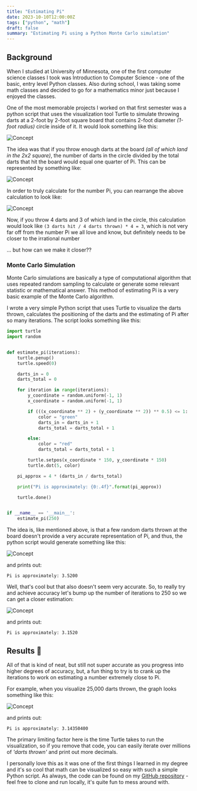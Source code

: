 ```yaml
---
title: "Estimating Pi"
date: 2023-10-10T12:00:00Z
tags: ["python", "math"]
draft: false
summary: "Estimating Pi using a Python Monte Carlo simulation"
---
```


## Background

When I studied at University of Minnesota, one of the first computer science classes I took was Introduction to Computer Science -
one of the basic, entry level Python classes. Also during school, I was taking some math classes and decided to go for a mathematics
minor just because I enjoyed the classes.

One of the most memorable projects I worked on that first semester was a python script that uses the visualization tool Turtle
to simulate throwing darts at a 2-foot by 2-foot square board that contains 2-foot diameter _(1-foot radius)_ circle inside of it.
It would look something like this:

<Image alt="Concept" src="/assets/blog/images/estimating-pi/concept.png" width={2214} height={1596} />

The idea was that if you throw enough darts at the board _(all of which land in the 2x2 square)_, the number of darts in the circle
divided by the total darts that hit the board would equal one quarter of Pi. This can be represented by something like:

<Image alt="Concept" src="/assets/blog/images/estimating-pi/calculation-1.png" width={2214} height={1596} />

In order to truly calculate for the number Pi, you can rearrange the above calculation to look like:

<Image alt="Concept" src="/assets/blog/images/estimating-pi/calculation-2.png" width={2214} height={1596} />

Now, if you throw 4 darts and 3 of which land in the circle, this calculation would look like `(3 darts hit / 4 darts thrown) * 4 = 3`,
which is not very far off from the number Pi we all love and know, but definitely needs to be closer to the irrational number

... but how can we make it closer??

### Monte Carlo Simulation

Monte Carlo simulations are basically a type of computational algorithm that uses repeated random sampling to calculate or generate
some relevant statistic or mathematical answer. This method of estimating Pi is a very basic example of the Monte Carlo algorithm.

I wrote a very simple Python script that uses Turtle to visualize the darts thrown, calculates the positioning of the darts and
the estimating of Pi after so many iterations. The script looks something like this:

```python fileName="estimate.py"
import turtle
import random


def estimate_pi(iterations):
    turtle.penup()
    turtle.speed(0)

    darts_in = 0
    darts_total = 0

    for iteration in range(iterations):
        y_coordinate = random.uniform(-1, 1)
        x_coordinate = random.uniform(-1, 1)

        if (((x_coordinate ** 2) + (y_coordinate ** 2)) ** 0.5) <= 1:
            color = "green"
            darts_in = darts_in + 1
            darts_total = darts_total + 1

        else:
            color = "red"
            darts_total = darts_total + 1

        turtle.setpos(x_coordinate * 150, y_coordinate * 150)
        turtle.dot(5, color)

    pi_approx = 4 * (darts_in / darts_total)

    print("Pi is approximately: {0:.4f}".format(pi_approx))

    turtle.done()


if __name__ == '__main__':
    estimate_pi(250)
```

The idea is, like mentioned above, is that a few random darts thrown at the board doesn't provide a very accurate representation
of Pi, and thus, the python script would generate something like this:

<Image alt="Concept" src="/assets/blog/images/estimating-pi/first.png" width={2214} height={1596} />

and prints out:

```text
Pi is approximately: 3.5200
```

Well, that's cool but that also doesn't seem very accurate. So, to really try and achieve accuracy let's bump up the number
of iterations to 250 so we can get a closer estimation:

<Image alt="Concept" src="/assets/blog/images/estimating-pi/second.png" width={2214} height={1596} />

and prints out:

```text
Pi is approximately: 3.1520
```

## Results 🎉

All of that is kind of neat, but still not super accurate as you progress into higher degrees of accuracy, but, a fun thing to try
is to crank up the iterations to work on estimating a number extremely close to Pi.

For example, when you visualize 25,000 darts thrown, the graph looks something like this:

<Image alt="Concept" src="/assets/blog/images/estimating-pi/final.png" width={2214} height={1596} />

and prints out:

```text
Pi is approximately: 3.14350400
```

The primary limiting factor here is the time Turtle takes to run the visualization, so if you remove that code, you can easily
iterate over millions of _'darts thrown'_ and print out more decimals.

I personally love this as it was one of the first things I learned in my degree and it's so cool that math can be visualized
so easy with such a simple Python script. As always, the code can be found on my [GitHub repository](https://github.com/willsather/pi-approximation) - feel
free to clone and run locally, it's quite fun to mess around with.
